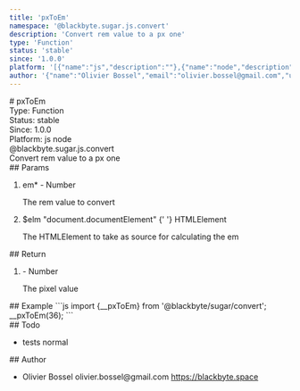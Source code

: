 ```yaml
---
title: 'pxToEm'
namespace: '@blackbyte.sugar.js.convert'
description: 'Convert rem value to a px one'
type: 'Function'
status: 'stable'
since: '1.0.0'
platform: '[{"name":"js","description":""},{"name":"node","description":""}]'
author: '{"name":"Olivier Bossel","email":"olivier.bossel@gmail.com","url":"https://blackbyte.space"}'
---
```


<div class="docmap-mdx">
  # pxToEm
  <div class="_metas">
    <div class="_type">
      <span class="_type-label">Type:</span>
      <span class="_type-value">Function</span>
    </div>
    <div class="_status">
      <span class="_status-label">Status:</span>
      <span class="_status-value -stable">stable</span>
    </div>
    <div class="_since">
      <span class="_since-label">Since:</span>
      <span class="_since-value">1.0.0</span>
    </div>
    <div class="_platform">
      <span class="_platform-label">Platform:</span>
      <span class="_platform-value -js">js</span>
      <span class="_platform-value -node">node</span>
    </div>
  </div>
  <div class="_namespace">@blackbyte.sugar.js.convert</div>
  <div class="_description typo-lead typo-format">
    Convert rem value to a px one
  </div>
  <div class="_params">
    ## Params
    <ol class="_list">
      <li class="_item">
        <span class="_name">
          em<span class="_required">*</span>
        </span>
        <span class="_default">-</span> <span class="_type">Number</span>
        <p class="_description">The rem value to convert</p>
      </li>
      <li class="_item">
        <span class="_name">$elm</span>
        <span class="_default">
          &quot;document&period;documentElement&quot;
        </span>{' '}
        <span class="_type">HTMLElement</span>
        <p class="_description">
          The HTMLElement to take as source for calculating the em
        </p>
      </li>
    </ol>
  </div>
  <div class="_return">
    ## Return
    <ol class="_list">
      <li class="_item">
        <span class="_default">-</span>
        <span class="_type">Number</span>
        <p class="_description">The pixel value</p>
      </li>
    </ol>
  </div>
  <div class="_examples">
    ## Example ```js import {__pxToEm} from '@blackbyte/sugar/convert';
    __pxToEm(36); ```
  </div>
  <div class="_todo">
    ## Todo
    <ul class="_list">
      <li class="_item">
        <span class="_description">tests</span>
        <span class="_priority -normal">normal</span>
      </li>
    </ul>
  </div>
  <div class="_author">
    ## Author
    <ul class="_list">
      <li class="_item">
        <span class="_name">Olivier Bossel</span>
        <span class="_email">olivier.bossel@gmail.com</span>
        <a href="https://blackbyte.space" target="_blank" class="_url">
          https://blackbyte.space
        </a>
      </li>
    </ul>
  </div>
</div>
